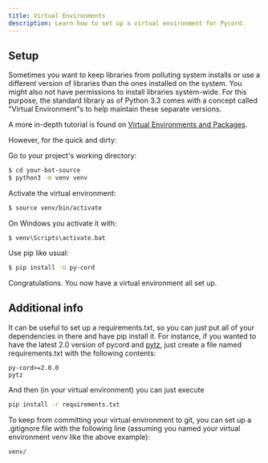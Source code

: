 ```yaml
---
title: Virtual Environments
description: Learn how to set up a virtual environment for Pycord.
---
```



## Setup

Sometimes you want to keep libraries from polluting system installs or use a different version of libraries than the ones installed on the system. You might also not have permissions to install libraries system-wide. For this purpose, the standard library as of Python 3.3 comes with a concept called "Virtual Environment"s to help maintain these separate versions.

A more in-depth tutorial is found on [Virtual Environments and Packages](https://docs.python.org/3/tutorial/venv.html).

However, for the quick and dirty:

Go to your project's working directory:

```bash
$ cd your-bot-source
$ python3 -m venv venv
```

Activate the virtual environment:

```bash
$ source venv/bin/activate
```

On Windows you activate it with:

```batch
$ venv\Scripts\activate.bat
```

Use pip like usual:

```bash
$ pip install -U py-cord
```

Congratulations. You now have a virtual environment all set up.

## Additional info

It can be useful to set up a requirements.txt, so you can just put all of your dependencies in there and have pip install it. For instance, if you wanted to have the latest 2.0 version of pycord and [pytz](https://github.com/stub42/pytz/blob/master/src/README.rst), just create a file named requirements.txt with the following contents:

```
py-cord>=2.0.0
pytz
```

And then (in your virtual environment) you can just execute

```bash
pip install -r requirements.txt
```

To keep from committing your virtual environment to git, you can set up a .gitignore file with the following line (assuming you named your virtual environment venv like the above example):

```
venv/
```
